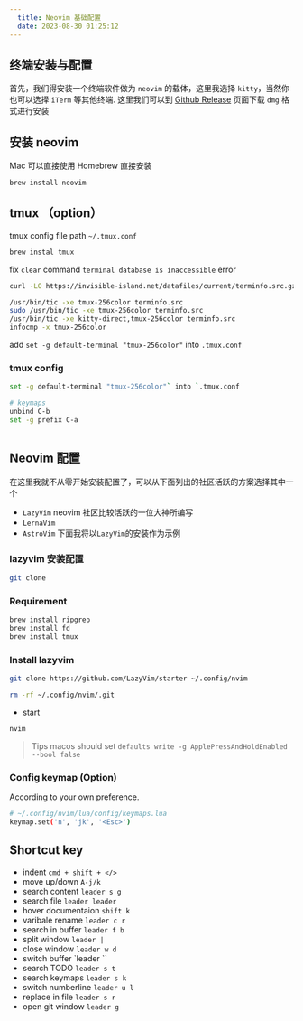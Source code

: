 ```yaml
---
  title: Neovim 基础配置
  date: 2023-08-30 01:25:12
---
```


## 终端安装与配置

首先，我们得安装一个终端软件做为 `neovim` 的载体，这里我选择 `kitty`，当然你也可以选择 `iTerm` 等其他终端.
这里我们可以到 [Github Release](https://github.com/kovidgoyal/kitty/releases) 页面下载 `dmg` 格式进行安装

## 安装 neovim

Mac 可以直接使用 Homebrew 直接安装

```bash
brew install neovim
```

## tmux （option）

tmux config file path `~/.tmux.conf`

```bash
brew instal tmux
```

fix `clear` command `terminal database is inaccessible` error

```bash
curl -LO https://invisible-island.net/datafiles/current/terminfo.src.gz && gunzip terminfo.src.gz

/usr/bin/tic -xe tmux-256color terminfo.src
sudo /usr/bin/tic -xe tmux-256color terminfo.src
/usr/bin/tic -xe kitty-direct,tmux-256color terminfo.src
infocmp -x tmux-256color
```

add `set -g default-terminal "tmux-256color"` into `.tmux.conf`

### tmux config

```bash
set -g default-terminal "tmux-256color"` into `.tmux.conf

# keymaps
unbind C-b
set -g prefix C-a



```

## Neovim 配置

在这里我就不从零开始安装配置了，可以从下面列出的社区活跃的方案选择其中一个

- `LazyVim` neovim 社区比较活跃的一位大神所编写
- `LernaVim`
- `AstroVim`
  下面我将以`LazyVim`的安装作为示例

### lazyvim 安装配置

```bash
git clone
```

### Requirement

```bash
brew install ripgrep
brew install fd
brew install tmux
```

### Install lazyvim

```bash
git clone https://github.com/LazyVim/starter ~/.config/nvim

rm -rf ~/.config/nvim/.git
```

- start

```bash
nvim
```

> Tips
> macos should set
> `defaults write -g ApplePressAndHoldEnabled --bool false`

### Config keymap (Option)

According to your own preference.

```bash
# ~/.config/nvim/lua/config/keymaps.lua
keymap.set('n', 'jk', '<Esc>')
```

## Shortcut key

- indent `cmd + shift + </>`
- move up/down `A-j/k`
- search content `leader s g`
- search file `leader leader`
- hover documentaion `shift k`
- varibale rename `leader c r`
- search in buffer `leader f b`
- split window `leader |`
- close window `leader w d`
- switch buffer `leader ``
- search TODO `leader s t`
- search keymaps `leader s k`
- switch numberline `leader u l`
- replace in file `leader s r`
- open git window `leader g`



